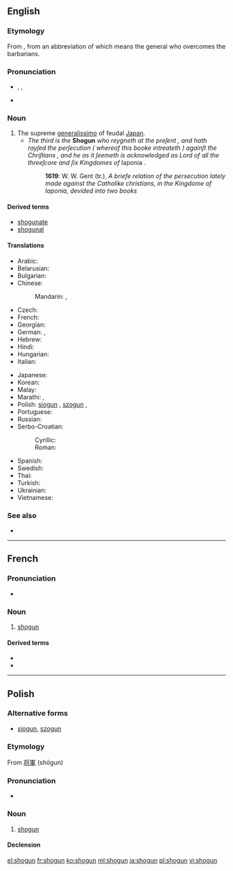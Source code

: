{{also|shōgun}}
==English==
{{wikipedia}}

===Etymology===
From {{etyl|ja}} {{term|lang=ja|sc=Jpan|将軍|tr=shōgun}}, from an abbreviation of {{term|lang=ja|sc=Jpan|征夷大将軍|tr=Seii Taishogun}} which means the general who overcomes the barbarians.

===Pronunciation===
* {{enPR|shō'gŭn}}, {{IPA|/ˈʃəʊɡʌn/}}, {{X-SAMPA|/"S@UgVn/}}
* {{rhymes|əʊɡən}}

===Noun===
{{en-noun}}

# The supreme [[generalissimo]] of feudal [[Japan]].
#* ''The third is the'' '''Shogun''' ''who reygneth at the preſent , and hath rayſed the perſecution ( whereof this booke intreateth ) againſt the Chriſtians , and he as it ſeemeth is acknowledged as Lord of all the threeſcore and ſix Kingdomes of'' Iaponia .
#*: '''1619''': W. W. Gent (tr.), ''A briefe relation of the persecution lately made against the Catholike christians, in the Kingdome of Iaponia, devided into two books''

====Derived terms====
* [[shogunate]]
* [[shogunal]]

====Translations====
{{trans-top|shogun}}
* Arabic: {{t-|ar|شوغون|tr=shūghūn}}
* Belarusian: {{t-|be|сёгун|m|tr=sjóhun}}
* Bulgarian: {{t-|bg|шогун|m|tr=šogun}}
* Chinese:
*: Mandarin: {{t-|cmn|將軍|sc=Hani}}, {{t-|cmn|将军|tr=jiāngjūn|sc=Hani}}
* Czech: {{t-|cs|šógun|m}}
* French: {{t+|fr|shogun|m}}
* Georgian: {{t-|ka|სიოგუნი|sc=Geor}}
* German: {{t-|de|Shōgun|m}}, {{t-|de|Shogun|m}}
* Hebrew: {{t-|he|שוגון}}
* Hindi: {{t-|hi|शोगुन}}
* Hungarian: {{t-|hu|sógun}}
* Italian: {{t-|it|shōgun|m}}
{{trans-mid}}
* Japanese: {{t+|ja|将軍|tr=しょうぐん, shōgun}}
* Korean: {{t-|ko|쇼군|sc=Hang}}
* Malay: {{t|ms|syogun}}
* Marathi: {{t-|mr|शोगुन|m|tr=śoguna|sc=Deva}}, {{t-|mr|शोउगुन|m|tr=śouguna|sc=Deva}}
* Polish: [[siogun]] {{m}}, [[szogun]] {{m}}, {{t+|pl|shogun|m}}
* Portuguese: {{t-|pt|xogum|m}}
* Russian: {{t+|ru|сёгун|m|tr=sjógun, sjogún}}
* Serbo-Croatian:
*: Cyrillic: {{t-|sh|шогун|m|sc=Cyrl}}
*: Roman: {{t-|sh|šogun|m}}
* Spanish: {{t-|es|shōgun|m}}
* Swedish: {{t-|sv|shogun}}
* Thai: {{t-|th|โชกุน}}
* Turkish: {{t-|tr|şogun}}
* Ukrainian: {{t-|uk|сьоґун|m|tr=s'ógun, s'ogún}}
* Vietnamese: {{t-|vi|shōgun}}
{{trans-bottom}}

===See also===
* {{pedia}}

----

==French==
{{wikipedia|lang=fr}}

===Pronunciation===
* {{IPA|/ʃɔɡun/|lang=fr}}

===Noun===
{{fr-noun|m}}

# [[#English|shogun]]

====Derived terms====
* {{l|fr|shogunal}}
* {{l|fr|shogunat}}

----

==Polish==

===Alternative forms===
* [[siogun]], [[szogun]]

===Etymology===
From {{etyl|ja|pl}} [[将軍]] (shōgun)

===Pronunciation===
* {{IPA|/ˈɕɔɡun̪/|lang=pl}}

===Noun===
{{head|pl|noun|g=m}}

# [[#English|shogun]]

====Declension====
{{pl-decl-noun
|shogun|shoguni/shogunowie
|shoguna|shogunów
|shogunowi|shogunom
|shoguna|shoguni/shogunowie
|shogunem|shogunami
|shogunie|shogunach
|shogunie|shoguni/shogunowie
}}

[[el:shogun]]
[[fr:shogun]]
[[ko:shogun]]
[[ml:shogun]]
[[ja:shogun]]
[[pl:shogun]]
[[vi:shogun]]